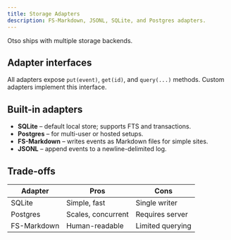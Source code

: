 ```yaml
---
title: Storage Adapters
description: FS‑Markdown, JSONL, SQLite, and Postgres adapters.
---
```


Otso ships with multiple storage backends.

## Adapter interfaces

All adapters expose `put(event)`, `get(id)`, and `query(...)` methods. Custom adapters implement this interface.

## Built-in adapters

- **SQLite** – default local store; supports FTS and transactions.
- **Postgres** – for multi-user or hosted setups.
- **FS-Markdown** – writes events as Markdown files for simple sites.
- **JSONL** – append events to a newline-delimited log.

## Trade-offs

| Adapter | Pros | Cons |
| ------- | ---- | ---- |
| SQLite | Simple, fast | Single writer |
| Postgres | Scales, concurrent | Requires server |
| FS-Markdown | Human-readable | Limited querying |
